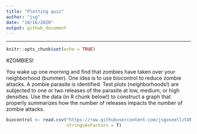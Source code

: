 ```yaml
---
title: "Plotting quiz"
author: "jsg"
date: "10/16/2020"
output: github_document
---
```

---

```r
knitr::opts_chunk$set(echo = TRUE)
```

#ZOMBIES!

You wake up one morning and find that zombies have taken over your neighborhood (bummer).
One idea is to use biocontrol to reduce zombie attacks. A zombie parasite is 
identified.  Test plots (neighborhoods!) are subjected to one or two releases of 
the parasite at low, medium, or high densities. Use the data (in R chunk below!)
to construct a graph
that properly summarizes how the number of releases impacts the number of 
zombie attacks.  

```r
biocontrol <- read.csv("https://raw.githubusercontent.com/jsgosnell/CUNY-BioStats/master/datasets/biocontrol.csv",
                       stringsAsFactors = T)
```

